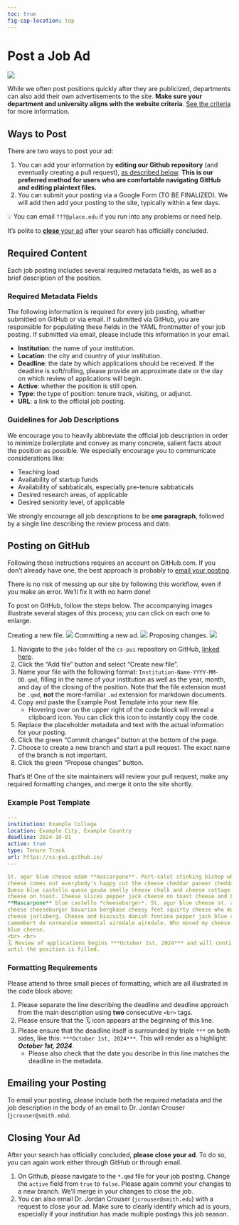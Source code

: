 ```yaml
---
toc: true
fig-cap-location: top
---
```


# Post a Job Ad

![](assets/img/cs-pui-listing.jpg)


While we often post positions quickly after they are publicized, departments can also add their own advertisements to the site. **Make sure your department and university aligns with the website criteria**. [See the criteria](/#sec-criteria) for more information.
 
## Ways to Post 

There are two ways to post your ad: 

1. You can add your information by **editing our Github repository** (and eventually creating a pull request), [as described below](#posting-on-github). **This is our preferred method for users who are comfortable navigating GitHub and editing plaintext files.**
2. You can submit your posting via a Google Form (TO BE FINALIZED). We will add then add your posting to the site, typically within a few days. 


::: {.notice .notice-blue}

💡 You can email `???@place.edu` if you run into any problems or need help.

:::

::: {.notice .notice-red}

It's polite to [**close** your ad](#closing-your-ad) after your search has officially concluded. 

:::


## Required Content

Each job posting includes several required metadata fields, as well as a brief description of the position. 

### Required Metadata Fields

The following information is required for every job posting, whether submitted on GitHub or via email. If submitted via GitHub, you are responsible for populating these fields in the YAML frontmatter of your job posting. If submitted via email, please include this information in your email.

- **Institution**: the name of your institution. 
- **Location**: the city and country of your institution.
- **Deadline**: the date by which applications should be received. If the deadline is soft/rolling, please provide an approximate date or the day on which review of applications will begin. 
- **Active**: whether the position is still open. 
- **Type**: the type of position: tenure track, visiting, or adjunct. 
- **URL**: a link to the official job posting.

### Guidelines for Job Descriptions

We encourage you to heavily abbreviate the official job description in order to minimize boilerplate and convey as many concrete, salient facts about the position as possible. We especially encourage you to communicate considerations like: 

- Teaching load
- Availability of startup funds
- Availability of sabbaticals, especially pre-tenure sabbaticals 
- Desired research areas, of applicable
- Desired seniority level, of applicable

We strongly encourage all job descriptions to be **one paragraph**, followed by a single line describing the review process and date. 

## Posting on GitHub

::: {.notice .notice-blue}

Following these instructions requires an account on GitHub.com. If you don't already have one, the best approach is probably to [email your posting](#emailing-your-posting). 

:::

::: {.notice .notice-green}

There is no risk of messing up our site by following this workflow, even if you make an error. We'll fix it with no harm done! 

:::

To post on GitHub, follow the steps below. The accompanying images illustrate several stages of this process; you can click on each one to enlarge. 

[Creating a new file. ![](assets/img/gh-1.png){.lightbox} 
 Committing a new ad. ![](assets/img/gh-2.png){.lightbox} 
 Proposing changes.   ![](assets/img/gh-3.png){.lightbox}]{.aside }

1. Navigate to the `jobs` folder of the `cs-pui` repository on GitHub, [linked here](https://github.com/cs-pui/prototype/tree/main/jobs).
2. Click the "Add file" button and select "Create new file". 
3. Name your file with the following format: `Institution-Name-YYYY-MM-DD.qmd`, filling in the name of your institution as well as the year, month, and day of the closing of the position. Note that the file extension must be `.qmd`, **not** the more-familiar `.md` extension for markdown documents. 
4. Copy and paste the Example Post Template into your new file.
    - Hovering over  on the upper right of the code block will reveal a clipboard icon. You can click this icon to instantly copy the code. 
5. Replace the placeholder metadata and text with the actual information for your posting. 
6. Click the green "Commit changes" button at the bottom of the page.
7. Choose to create a new branch and start a pull request. The exact name of the branch is not important. 
8. Click the green "Propose changes" button. 



That's it! One of the site maintainers will review your pull request, make any required formatting changes, and merge it onto the site shortly. 

### Example Post Template

```yml
---
institution: Example College 
location: Example City, Example Country
deadline: 2024-10-01
active: true
type: Tenure Track
url: https://cs-pui.github.io/
---

St. agur blue cheese edam **mascarpone**. Port-salut stinking bishop when the 
cheese comes out everybody's happy cut the cheese cheddar paneer cheddar feta. 
Queso blue castello queso gouda smelly cheese chalk and cheese cottage cheese 
cheese on toast. Cheese slices pepper jack cheese on toast cheese and biscuits.
**Mascarpone** blue castello *cheeseburger*. St. agur blue cheese st. agur blue 
cheese cheeseburger bavarian bergkase cheesy feet squirty cheese who moved my 
cheese jarlsberg. Cheese and biscuits danish fontina pepper jack blue castello 
camembert de normandie emmental airedale airedale. Who moved my cheese st. agur 
blue cheese. 
<br> <br>
🗓️ Review of applications begins ***October 1st, 2024*** and will continue 
until the position is filled. 
```


### Formatting Requirements

Please attend to three small pieces of formatting, which are all illustrated in the code block above:

1. Please separate the line describing the deadline and deadline approach from the main description using **two** consecutive `<br>` tags. 
2. Please ensure that the 🗓️ icon appears at the beginning of this line. 
3. Please ensure that the deadline itself is surrounded by triple `***` on both sides, like this: `***October 1st, 2024***`. This will render as a highlight: ***October 1st, 2024***. 
    - Please also check that the date you describe in this line matches the deadline in the metadata. 


## Emailing your Posting {#email}

To email your posting, please include both the required metadata and the job description in the body of an email to Dr. Jordan Crouser (`jcrouser@smith.edu`). 

## Closing Your Ad {#close}

After your search has officially concluded, **please close your ad**. To do so, you can again work either through GitHub or through email. 

1. On Github, please navigate to the `*.qmd` file for your job posting. Change the `active` field from `true` to `false`. Please again commit your changes to a new branch. We'll merge in your changes to close the job. 
2. You can also email Dr. Jordan Crouser (`jcrouser@smith.edu`) with a request to close your ad. Make sure to clearly identify which ad is yours, especially if your institution has made multiple postings this job season. 
